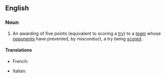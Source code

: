 ==English==

===Noun===
{{en-noun|head=[[penalty]] [[try]]|pl=penalty tries}}

# {{rugby}} An awarding of five points (equivalent to scoring a [[try]]) to a [[team]] whose [[opponents]] have prevented, by misconduct, a try being [[scored]].

====Translations====
{{trans-top|awarding of five points}}
* French: {{t-|fr|essai de pénalité|m}}
{{trans-mid}}
* Italian: {{t-|it|meta tecnica|f}}
{{trans-bottom}}